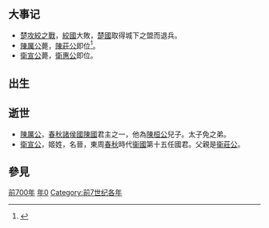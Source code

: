 {{yearTOC|-700|[[己卯|己卯年]]（[[生肖|蛇年]]）；[[周桓王|周桓王]]二十年；[[魯桓公|魯桓公]]十二年；[[秦出子|秦出子]]四年；[[陳厲公|陳厲公]]七年；[[蔡桓侯|蔡桓侯]]十五年；[[鄭厲公|鄭厲公]]元年；[[宋莊公|宋莊公]]十一年；[[楚武王|楚武王]]四十一年；[[齊僖公|齊僖公]]三十一年；[[晉侯緡|晉侯緡]]七年；[[曲沃武公|曲沃武公]]十六年；[[燕宣侯|燕宣侯]]十一年；[[衛宣公|衛宣公]]十九年；[[曹莊公|曹莊公]]二年；[[杞靖公|杞靖公]]四年}}

== 大事记 ==
*[[楚攻絞之戰|楚攻絞之戰]]，[[絞國|絞國]]大敗，[[楚國|楚國]]取得城下之盟而退兵。
*[[陳厲公|陳厲公]]薨，[[陳莊公|陳莊公]]即位<ref>{{Cite book|title=翦伯赞全集 第10卷 中外历史年表 主编|last=翦伯赞著|first=|publisher=石家庄：河北教育出版社|year=2008.01|isbn=978-7-5434-6807-8|location=|pages=32}}</ref>。
*[[衛宣公|衛宣公]]薨，[[衛惠公|衛惠公]]即位。

== 出生 ==


== 逝世 ==
*[[陳厲公|陳厲公]]，[[春秋时期|春秋]][[諸侯國|諸侯國]][[陳國|陳國]]君主之一，他為[[陳桓公|陳桓公]]兒子。太子免之弟。
*[[衛宣公|衛宣公]]，姬姓，名晉，東周[[春秋时期|春秋]]時代[[衞國|衞國]]第十五任國君。父親是[[衛前莊公|衞莊公]]。

== 參見 ==
{{reflist}}
{{Wikisource year mention}}

[[Category:前700年|]]
[[Category:前700年代|年0]]
[[Category:前7世纪各年|Category:前7世纪各年]]